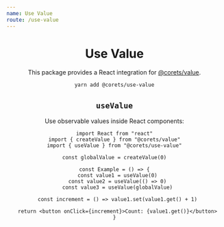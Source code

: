 ```yaml
---
name: Use Value
route: /use-value
---
```



<Header repository="use-value" />

# Use Value

This package provides a React integration for [@corets/value](/value).

```bash
yarn add @corets/use-value
```

## `useValue`

Use observable values inside React components:

```tsx
import React from "react"
import { createValue } from "@corets/value"
import { useValue } from "@corets/use-value"

const globalValue = createValue(0)

const Example = () => {
  const value1 = useValue(0)
  const value2 = useValue(() => 0)
  const value3 = useValue(globalValue)

  const increment = () => value1.set(value1.get() + 1)

  return <button onClick={increment}>Count: {value1.get()}</button>
}
```
